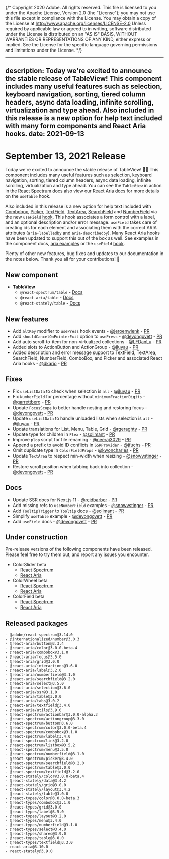 {/* Copyright 2020 Adobe. All rights reserved.
This file is licensed to you under the Apache License, Version 2.0 (the "License");
you may not use this file except in compliance with the License. You may obtain a copy
of the License at http://www.apache.org/licenses/LICENSE-2.0
Unless required by applicable law or agreed to in writing, software distributed under
the License is distributed on an "AS IS" BASIS, WITHOUT WARRANTIES OR REPRESENTATIONS
OF ANY KIND, either express or implied. See the License for the specific language
governing permissions and limitations under the License. */}


---
description: Today we're excited to announce the stable release of TableView! This component includes many useful features such as selection, keyboard navigation, sorting, tiered column headers, async data loading, infinite scrolling, virtualization and type ahead. Also included in this release is a new option for help text included with many form components and React Aria hooks.
date: 2021-09-13
---

# September 13, 2021 Release

Today we're excited to announce the stable release of TableView! 🚀🚀 This component includes many useful features such as selection, keyboard navigation, sorting, tiered column headers,
async data loading, infinite scrolling, virtualization and type ahead. You can see the `TableView` in action in the [React Spectrum docs](https://react-spectrum.adobe.com/react-spectrum/TableView.html) also view our [React Aria docs](https://react-spectrum.adobe.com/react-aria/useTable.html) for more details on the `useTable` hook.

Also included in this release is a new option for help text included with [Combobox](https://react-spectrum.adobe.com/react-spectrum/ComboBox.html#help-text), [Picker](https://react-spectrum.adobe.com/react-spectrum/Picker.html#help-text), [TextField](https://react-spectrum.adobe.com/react-spectrum/TextField.html#help-text), [TextArea](https://react-spectrum.adobe.com/react-spectrum/TextArea.html#help-text), [SearchField](https://react-spectrum.adobe.com/react-spectrum/SearchField.html#help-text) and [NumberField](https://react-spectrum.adobe.com/react-spectrum/NumberField.html#help-text) via the new `useField` [hook](https://react-spectrum.adobe.com/react-aria/useField.html). This hook associates a form control with a label, and an optional description and/or error message. `useField` takes care of creating ids for each element and associating them with the correct ARIA attributes (`aria-labelledby` and `aria-describedby`). Many React Aria hooks have been updated to support this out of the box as well. See examples in the component docs, [aria examples](https://react-spectrum.adobe.com/react-aria/useTextField.html#example) or the `useField` [hook](https://react-spectrum.adobe.com/react-aria/useField.html).

Plenty of other new features, bug fixes and updates to our documentation in the notes below. Thank you all for your contributions! 🤩

## New component
- **TableView**
    - `@react-spectrum/table` - [Docs](https://react-spectrum.adobe.com/react-spectrum/TableView.html)
    - `@react-aria/table` - [Docs](https://react-spectrum.adobe.com/react-aria/useTable.html)
    - `@react-stately/table` - [Docs](https://react-spectrum.adobe.com/react-stately/useTableState.html)

## New features
- Add `altKey` modifier to `usePress` hook events - [@jeroenwienk](https://github.com/jeroenwienk) - [PR](https://github.com/adobe/react-spectrum/pull/2240)
- Add `shouldCancelOnPointerExit` option to `usePress` - [@devongovett](https://github.com/devongovett) - [PR](https://github.com/adobe/react-spectrum/pull/2264)
- Add auto scroll-to-item for non-virtualized collections - [@LFDanLu](https://github.com/LFDanLu) - [PR](https://github.com/adobe/react-spectrum/pull/2232)
- Added slots to ActionButton and ActionGroup - [@jluyau](https://github.com/jluyau) - [PR](https://github.com/adobe/react-spectrum/pull/2238)
- Added description and error message support to TextField, TextArea, SearchField, NumberField, ComboBox, and Picker and associated React Aria hooks - [@dkario](https://github.com/dkario) - [PR](https://github.com/adobe/react-spectrum/pull/1846)

## Fixes
- Fix `useListData` to check when selection is `all` - [@jluyau](https://github.com/jluyau) - [PR](https://github.com/adobe/react-spectrum/pull/2206)
- Fix `NumberField` for percentage without `minimumFractionDigits` - [@garrettberg](https://github.com/garrettberg) - [PR](https://github.com/adobe/react-spectrum/pull/2224)
- Update `FocusScope` to better handle nesting and restoring focus - [@devongovett](https://github.com/devongovett) - [PR](https://github.com/adobe/react-spectrum/pull/2223)
- Update `useListData` to handle unloaded lists when selection is `all` - [@jluyau](https://github.com/jluyau) - [PR](https://github.com/adobe/react-spectrum/pull/2225)
- Update translations for List, Menu, Table, Grid - [@rgeraghty](https://github.com/rgeraghty) - [PR](https://github.com/adobe/react-spectrum/pull/2255)
- Update type for children in `Flex` - [@solimant](https://github.com/solimant) - [PR](https://github.com/adobe/react-spectrum/pull/2260)
- Improve `plop` script for file renaming - [@neeraj3029](https://github.com/neeraj3029) - [PR](https://github.com/adobe/react-spectrum/pull/2269)
- Append a prefix to avoid ID conflicts in `SSRProvider` - [@jfuchs](https://github.com/jfuchs) - [PR](https://github.com/adobe/react-spectrum/pull/2278)
- Omit duplicate type in `ColorFieldProps` - [@kwoncharles](https://github.com/kwoncharles) - [PR](https://github.com/adobe/react-spectrum/pull/2290)
- Update `TextArea` to respect min-width when resizing - [@snowystinger](https://github.com/snowystinger) - [PR](https://github.com/adobe/react-spectrum/pull/2311)
- Restore scroll position when tabbing back into collection - [@devongovett](https://github.com/devongovett) - [PR](https://github.com/adobe/react-spectrum/pull/2314)

## Docs
- Update SSR docs for Next.js 11 - [@reidbarber](https://github.com/reidbarber) - [PR](https://github.com/adobe/react-spectrum/pull/2215)
- Add missing refs to `useNumberField` examples - [@snowystinger](https://github.com/snowystinger) - [PR](https://github.com/adobe/react-spectrum/pull/2300)
- Add `TooltipTrigger` to `Tooltip` docs - [@solimant](https://github.com/solimant) - [PR](https://github.com/adobe/react-spectrum/pull/2303)
- Simplify `useTable` example - [@devongovett](https://github.com/devongovett) - [PR](https://github.com/adobe/react-spectrum/pull/2321)
- Add `useField` docs - [@devongovett](https://github.com/devongovett) - [PR](https://github.com/adobe/react-spectrum/pull/2302)

## Under construction

Pre-release versions of the following components have been released. Please feel free to try them out, and report any issues you encounter.


- ColorSlider beta
    - [React Spectrum](https://react-spectrum.adobe.com/react-spectrum/ColorSlider.html)
    - [React Aria](https://react-spectrum.adobe.com/react-aria/useColorSlider.html)
- ColorWheel beta
    - [React Spectrum](https://react-spectrum.adobe.com/react-spectrum/ColorWheel.html)
    - [React Aria](https://react-spectrum.adobe.com/react-aria/useColorWheel.html)
- ColorField beta
    - [React Spectrum](https://react-spectrum.adobe.com/react-spectrum/ColorField.html)
    - [React Aria](https://react-spectrum.adobe.com/react-aria/useColorField.html)


## Released packages
```
- @adobe/react-spectrum@3.14.0
- @internationalized/number@3.0.3
- @react-aria/button@3.3.4
- @react-aria/color@3.0.0-beta.4
- @react-aria/combobox@3.1.0
- @react-aria/focus@3.5.0
- @react-aria/grid@3.0.0
- @react-aria/interactions@3.6.0
- @react-aria/label@3.2.0
- @react-aria/numberfield@3.1.0
- @react-aria/searchfield@3.2.0
- @react-aria/select@3.5.0
- @react-aria/selection@3.6.0
- @react-aria/ssr@3.1.0
- @react-aria/table@3.0.0
- @react-aria/tabs@3.0.2
- @react-aria/textfield@3.4.0
- @react-aria/utils@3.9.0
- @react-spectrum/actionbar@3.0.0-alpha.3
- @react-spectrum/actiongroup@3.3.0
- @react-spectrum/button@3.6.0
- @react-spectrum/color@3.0.0-beta.4
- @react-spectrum/combobox@3.1.0
- @react-spectrum/label@3.4.0
- @react-spectrum/link@3.2.0
- @react-spectrum/listbox@3.5.2
- @react-spectrum/menu@3.5.0
- @react-spectrum/numberfield@3.1.0
- @react-spectrum/picker@3.4.0
- @react-spectrum/searchfield@3.2.0
- @react-spectrum/table@3.0.0
- @react-spectrum/textfield@3.2.0
- @react-stately/color@3.0.0-beta.4
- @react-stately/data@3.4.2
- @react-stately/grid@3.0.0
- @react-stately/layout@3.4.2
- @react-stately/table@3.0.0
- @react-types/color@3.0.0-beta.3
- @react-types/combobox@3.1.0
- @react-types/grid@3.0.0
- @react-types/label@3.5.0
- @react-types/layout@3.2.0
- @react-types/menu@3.4.0
- @react-types/numberfield@3.1.0
- @react-types/select@3.4.0
- @react-types/shared@3.9.0
- @react-types/table@3.0.0
- @react-types/textfield@3.3.0
- react-aria@3.10.0
- react-stately@3.9.0
```
